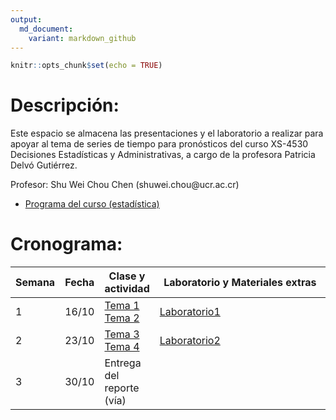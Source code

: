 ```yaml
---
output:
  md_document:
    variant: markdown_github
---
```


```r
knitr::opts_chunk$set(echo = TRUE)
```


# Descripción:

Este espacio se almacena las presentaciones y el laboratorio a realizar para apoyar al tema de series de tiempo para pronósticos del curso XS-4530 Decisiones Estadísticas y Administrativas, a cargo de la profesora Patricia Delvó Gutiérrez.

Profesor: Shu Wei Chou Chen (shuwei.chou@ucr.ac.cr)

- [Programa del curso (estadística)](https://estadistica.ucr.ac.cr/images/EEs/Documentos/Programas/2023/IIC/Bachi/Programa_XS-4530.pdf)

<!-- [Instrucciones para el trabajo final](instrucciones_trabajo.html) -->

# Cronograma:

Semana        |Fecha  | Clase y actividad | Laboratorio y Materiales extras
------------- | ----- | ----- | ------------------------------------------------------------
1             | 16/10 |[Tema 1](./Tema_1/presentacion.html) <br> [Tema 2](./Tema_2/presentacion.html) |    [Laboratorio1]()                |
2             | 23/10 |[Tema 3](./Tema_3/presentacion.html) <br> [Tema 4](./Tema_4/presentacion.html) |      [Laboratorio2]()             |
3             | 30/10 | Entrega del reporte (vía) |                             |




